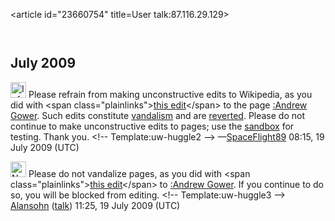 <article id="23660754" title=User talk:87.116.29.129>
	<talkpage id="23660754" title="User talk:87.116.29.129">

== July 2009 ==

[[Image:Information.svg|25px]] Please refrain from making unconstructive edits to Wikipedia, as you did with &lt;span class=&quot;plainlinks&quot;&gt;[http://en.wikipedia.org/wiki/Andrew_Gower?diff=302911399 this edit]&lt;/span&gt; to the page [[:Andrew Gower]]. Such edits constitute [[Wikipedia:Vandalism|vandalism]] and are [[Help:Reverting|reverted]]. Please do not continue to make unconstructive edits to pages; use the [[Wikipedia:Sandbox|sandbox]] for testing. Thank you. &lt;!-- Template:uw-huggle2 --&gt; —[[User talk:SpaceFlight89|SpaceFlight89]]  08:15, 19 July 2009 (UTC)

[[Image:Nuvola apps important.svg|25px]] Please do not vandalize pages, as you did with &lt;span class=&quot;plainlinks&quot;&gt;[http://en.wikipedia.org/wiki/Andrew_Gower?diff=302911914 this edit]&lt;/span&gt; to [[:Andrew Gower]]. If you continue to do so, you will be blocked from editing. &lt;!-- Template:uw-huggle3 --&gt; [[User:Alansohn|Alansohn]] ([[User talk:Alansohn|talk]]) 11:25, 19 July 2009 (UTC)
	</talkpage>
</article>